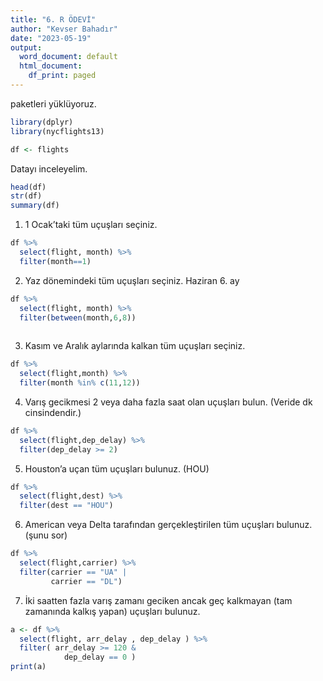 ---
title: "6. R ÖDEVİ"
author: "Kevser Bahadır"
date: "2023-05-19"
output:
  word_document: default
  html_document:
    df_print: paged
---
paketleri yüklüyoruz.

```{r}
library(dplyr)
library(nycflights13)
```

```{r}
df <- flights
```

Datayı inceleyelim.

```{r}

head(df)
str(df)
summary(df)

```

1. 1 Ocak’taki tüm uçuşları seçiniz.

```{r}

df %>%
  select(flight, month) %>%
  filter(month==1)

```

2. Yaz dönemindeki tüm uçuşları seçiniz. Haziran 6. ay 

```{r}
df %>%
  select(flight, month) %>% 
  filter(between(month,6,8))
  
```


3. Kasım ve Aralık aylarında kalkan tüm uçuşları seçiniz.

```{r}

df %>%
  select(flight,month) %>%
  filter(month %in% c(11,12))

```

4. Varış gecikmesi 2 veya daha fazla saat olan uçuşları bulun. (Veride dk 
cinsindendir.)


```{r}
df %>%
  select(flight,dep_delay) %>%
  filter(dep_delay >= 2)

```

5. Houston’a uçan tüm uçuşları bulunuz. (HOU)

```{r}
df %>%
  select(flight,dest) %>%
  filter(dest == "HOU")
```

6. American veya Delta tarafından gerçekleştirilen tüm uçuşları bulunuz. (şunu sor)

```{r}
df %>%
  select(flight,carrier) %>%
  filter(carrier == "UA" |
         carrier == "DL")

```

7. İki saatten fazla varış zamanı geciken ancak geç kalkmayan (tam zamanında 
kalkış yapan) uçuşları bulunuz.


```{r}
a <- df %>%
  select(flight, arr_delay , dep_delay ) %>%
  filter( arr_delay >= 120 &
            dep_delay == 0 )
print(a)
```















